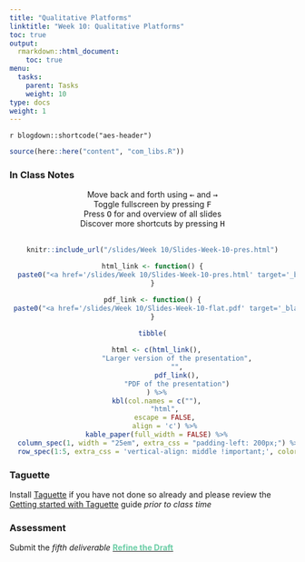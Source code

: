 ```yaml
---
title: "Qualitative Platforms"
linktitle: "Week 10: Qualitative Platforms"
toc: true
output:
  rmarkdown::html_document:
    toc: true
menu:
  tasks:
    parent: Tasks
    weight: 10
type: docs
weight: 1
---
```


`r blogdown::shortcode("aes-header")`

```r
source(here::here("content", "com_libs.R"))
```

<style>
img {
max-width:100%;
}
</style>

### In Class Notes

```{=html}
<center>
<div class="wrapper">
    <div class="icon leftright">
      <div class="tooltip"><span style=width:200px;>Move back and forth using <kbd>←</kbd> and <kbd>→</kbd></span></div>
      <span><i class="fas fa-map-signs"></i></span></div>
    <div class="icon info">
      <div class="tooltip"><span style=width:200px;>Toggle fullscreen by pressing <kbd>F</kbd></span></div>
      <span><i class="fas fa-expand-alt"></i></span>
    </div><div class="icon github">
      <div class="tooltip"><span style=width:200px;>Press <kbd>O</kbd> for and overview of all slides</span></div>
      <span><i class="far fa-images"></i></span>
    </div><div class="icon youtube">
      <div class="tooltip"><span style=width:200px;>Discover more shortcuts by pressing <kbd>H</kbd></span></div>
      <span><i class="fas fa-info-circle"></i></span>
    </div>
</div>
</center>
<br>
```

<center>
<div class="holder">

<div class="bigcol">
```r
knitr::include_url("/slides/Week 10/Slides-Week-10-pres.html")
```
</div>


<div class="smallcol">
```r
html_link <- function() {
  paste0("<a href='/slides/Week 10/Slides-Week-10-pres.html' target='_blank'>", "<img src='/logos/web-ico.png' alt='Cohen's Kappa Page' width='35'>", "</a>")
}

pdf_link <- function() {
 paste0("<a href='/slides/Week 10/Slides-Week-10-flat.pdf' target='_blank'>", "<img src='/logos/pdf-ico.png' alt='Cohen's Kappa PDF' width='35'>", "</a>")
}

tibble(
  
  html <- c(html_link(),
            "Larger version of the presentation",
            "",
            pdf_link(),
            "PDF of the presentation")
  ) %>%
  kbl(col.names = c(""),
      "html",
      escape = FALSE,
      align = 'c') %>%
  kable_paper(full_width = FALSE) %>%
  column_spec(1, width = "25em", extra_css = "padding-left: 200px;") %>%
  row_spec(1:5, extra_css = 'vertical-align: middle !important;', color = "#ffffff", background = "transparent")
```
</div>

</div>

<div class="clear">
</div>
</center>

### Taguette

Install [Taguette](https://www.taguette.org/install.html) if you have not done so already and please review the [Getting started with Taguette](https://www.taguette.org/getting-started.html) guide *prior to class time*

### Assessment

Submit the <i>fifth deliverable</i> <a href="/deliverables/05-l5/"><span style='color:#6acda5;font-weight:bold'>Refine the Draft</span></a>
